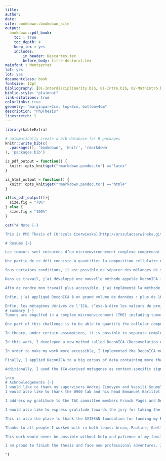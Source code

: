 ```yaml
---
title:
author: 
date: 
site: bookdown::bookdown_site
output: 
  bookdown::pdf_book: 
    toc : true
    toc_depth: 4
    keep_tex : yes
    includes:
        in_header: Descartes.tex
        before_body: titre-doctorat.tex
mainfont : Montserrat
lof: yes
lot: yes        
documentclass: book
fontsize: 12pt
bibliography: [01-Interdisciplinarity.bib, 01-Intro.bib, 02-MathIntro.bib, packages.bib, UCzcite.bib, lva.bib]
biblio-style: "plainnat"
link-citations: true
colorlinks: true
geometry: "marginpar=2cm, top=3cm, bottom=4cm"
description: "PhDThesis"
linestretch: 1
---
```


<!-- # Prerequisites -->

<!-- This is a _sample_ book written in **Markdown**. You can use anything that Pandoc's Markdown supports, e.g., a math equation $a^2 + b^2 = c^2$. -->

<!-- For now, you have to install the development versions of **bookdown** from Github: -->

<!-- ```{r eval=FALSE} -->
<!-- devtools::install_github("rstudio/bookdown") -->
<!-- ``` -->

<!-- Remember each Rmd file contains one and only one chapter, and a chapter is defined by the first-level heading `#`. -->

<!-- To compile this example to PDF, you need to install XeLaTeX. 

# ```{r echo=TRUE}
# knitr::opts_knit$get("rmarkdown.pandoc.to")
# ```

# ```{r GlobalOptions}
# options(knitr.duplicate.label = 'allow')
# ```
-->
```r
library(kableExtra)
```

```r
# automatically create a bib database for R packages
knitr::write_bib(c(
  .packages(), 'bookdown', 'knitr', 'rmarkdown'
), 'packages.bib')
```


```r
is_pdf_output = function() {
  knitr::opts_knit$get("rmarkdown.pandoc.to") =="latex"
}
```

```r
is_html_output = function() {
  knitr::opts_knit$get("rmarkdown.pandoc.to") =="html4"
}
```

```r
if(is_pdf_output()){
  size.fig = "70%"
} else {
  size.fig = "100%"
}


```

```r
cat("# Note {-}

This is PhD Thesis of [Urszula Czerwinska](http://urszulaczerwinska.github.io). See the website [urszulaczerwinska.github.io](http://urszulaczerwinska.github.io) to learn more about me professional projects.\n\n

# Resumé {-}

Les tumeurs sont entourées d’un microenvironnement complexe comprenant des cellules tumorales, des fibroblastes et une diversité de cellules immunitaires. Avec le développement actuel des immunothérapies, la compréhension de la composition du microenvironnement tumoral est d'une importance critique pour effectuer un pronostic sur la progression tumorale et sa réponse au traitement. Cependant, nous manquons d'approches quantitatives fiables et validées pour caractériser le microenvironnement tumoral, facilitant ainsi le choix de la meilleure thérapie.

Une partie de ce défi consiste à quantifier la composition cellulaire d'un échantillon tumoral (appelé problème de déconvolution dans ce contexte), en utilisant son profil omique de masse (le profil quantitatif global de certains types de molécules, tels que l'ARNm ou les marqueurs épigénétiques). La plupart des méthodes existantes utilisent des signatures prédéfinies de types cellulaires et ensuite extrapolent cette information à des nouveaux contextes. Cela peut introduire un biais dans la quantification de microenvironnement tumoral dans les situations où le contexte étudié est significativement différent de la référence.

Sous certaines conditions, il est possible de séparer des mélanges de signaux complexes, en utilisant des méthodes de séparation de sources et de réduction des dimensions, sans définitions de sources préexistantes. Si une telle approche (déconvolution non supervisée) peut être appliquée à des profils omiques de masse de tumeurs, cela permettrait d'éviter les biais contextuels mentionnés précédemment et fournirait un aperçu des signatures cellulaires spécifiques au contexte.

Dans ce travail, j’ai développé une nouvelle méthode appelée DeconICA (Déconvolution de données omiques de masse par l'analyse en composantes immunitaires), basée sur la méthodologie de séparation aveugle de source. DeconICA a pour but l'interprétation et la quantification des signaux biologiques, façonnant les profils omiques d'échantillons tumoraux ou de tissus normaux, en mettant l'accent sur les signaux liés au système immunitaire et la découverte de nouvelles signatures.

Afin de rendre mon travail plus accessible, j'ai implémenté la méthode DeconICA en tant que librairie R. En appliquant ce logiciel aux jeux de données de référence, j'ai démontré qu’il est possible de quantifier les cellules immunitaires avec une précision comparable aux méthodes de pointe publiées, sans définir a priori des gènes spécifiques au type cellulaire. DeconICA peut fonctionner avec des techniques de factorisation matricielle telles que l'analyse indépendante des composants (ICA) ou la factorisation matricielle non négative (NMF).

Enfin, j’ai appliqué DeconICA à un grand volume de données : plus de 100 jeux de données, contenant au total plus de 28 000 échantillons de 40 types de tumeurs, générés par différentes technologies et traités indépendamment. Cette analyse a démontré que les signaux immunitaires basés sur l'ICA sont reproductibles entre les différents jeux de données. D’autre part, nous avons montré que les trois principaux types de cellules immunitaires, à savoir les lymphocytes T, les lymphocytes B et les cellules myéloïdes, peuvent y être identifiés et quantifiés.

Enfin, les métagènes dérivés de l'ICA, c’est-à-dire les valeurs de projection associées à une source, ont été utilisés comme des signatures spécifiques permettant d’étudier les caractéristiques des cellules immunitaires dans différents types de tumeurs. L'analyse a révélé une grande diversité de phénotypes cellulaires identifiés ainsi que la plasticité des cellules immunitaires, qu’elle soit dépendante ou indépendante du type de tumeur. Ces résultats pourraient être utilisés pour identifier des cibles médicamenteuses ou des biomarqueurs pour l'immunothérapie du cancer.\n\n
# Summary {-}
Tumors are engulfed in a complex microenvironment (TME) including tumor cells, fibroblasts, and a diversity of immune cells. Currently, a new generation of cancer therapies based on modulation of the immune system response is in active clinical development with first promising results. Therefore, understanding the composition of TME in each tumor case is critically important to make a prognosis on the tumor progression and its response to treatment. However, we lack reliable and validated quantitative approaches to characterize the TME in order to facilitate the choice of the best existing therapy. 

One part of this challenge is to be able to quantify the cellular composition of a tumor sample (called deconvolution problem in this context), using its bulk omics profile (global quantitative profiling of certain types of molecules, such as mRNA or epigenetic markers). In recent years, there was a remarkable explosion in the number of methods approaching this problem in several different ways. Most of them use pre-defined molecular signatures of specific cell types and extrapolate this information to previously unseen contexts. This can bias the TME quantification in those situations where the context under study is significantly different from the reference.

In theory, under certain assumptions, it is possible to separate complex signal mixtures, using classical and advanced methods of source separation and dimension reduction, without pre-existing source definitions. If such an approach (unsupervised deconvolution) is feasible to apply for bulk omic profiles of tumor samples, then this would make it possible to avoid the above mentioned contextual biases and provide insights into the context-specific signatures of cell types.

In this work, I developed a new method called DeconICA (Deconvolution of bulk omics datasets through Immune Component Analysis), based on the blind source separation methodology. DeconICA has an aim to decipher and quantify the biological signals shaping omics profiles of tumor samples or normal tissues. A particular focus of my study was on the immune system-related signals and discovering new signatures of immune cell types. 

In order to make my work more accessible, I implemented the DeconICA method as an R package named “DeconICA”.  By applying this software to the standard benchmark datasets, I demonstrated that DeconICA is able to quantify immune cells with accuracy comparable to published state-of-the-art methods but without a priori defining a cell type-specific signature genes. The implementation can work with existing deconvolution methods based on matrix factorization techniques such as Independent Component Analysis (ICA) or Non-Negative Matrix Factorization (NMF).

Finally, I applied DeconICA to a big corpus of data containing more than 100 transcriptomic datasets composed of, in total, over 28000 samples of 40 tumor types generated by different technologies and processed independently. This analysis demonstrated that ICA-based immune signals are reproducible between datasets and three major immune cell types: T-cells, B-cells and Myeloid cells can be reliably identified and quantified. 

Additionally, I used the ICA-derived metagenes as context-specific signatures in order to study the characteristics of immune cells in different tumor types. The analysis revealed a large diversity and plasticity of immune cells dependent and independent on tumor type. Some conclusions of the study can be helpful in identification of new drug targets or biomarkers for immunotherapy of cancer.

\n\n
# Acknowledgements {-}
I would like to thank my supervisors Andrei Zinovyev and Vassili Soumelis for guiding this project and enabling me to interact with their teams and sharing the resources. 
I would also like to thank the U900 lab and his head Emmanuel Barillot to generously equip me with the professional environment, the place and the tools.

I address my gratitude to the TAC committee members Franck Pagès and Denis Thieffry for helping me organizing the jury and giving constructive comments along with my thesis, for being present, at least remotely despite severe weather conditions or travels. 

I would also like to express gratitude towards the jury for taking the time to assess this work.

This is also the place to thank the AVIESAN foundation for funding my Ph.D. scholarship and the Pharmacology Faculty of Paris Diderot and me and specifically Chantal Guihenneuc for giving me the opportunity to teach in parallel of my Ph.D. I would also thank a lot Center of Interdisciplinary Research for equipping me with skills through numerous courses and Bettencourt Foundation for financing part of the training and sponsoring travel expenses. Special thanks to FdV coordinators: Sofie Leon, David Manset, Elodie Kaslikowski and Maria Molina Calvita for their availability and dynamism. Also, I would express my gratitude for supporting my application for French nationality to François Taddei, director of the FdV Ph.D. school.

Thanks to all people I worked with in both teams: Arnau, Pauline, Gaelle, Paul, Cristobal, Luca, Laura, Laurence, Loredana, Jonas, Floriane, Maude, Philemon, Lilith, Paula, Michaly, Luis. To my FdV mates: Roberta, Juanma, Miza, Guillermo, and others.

This work would never be possible without help and patience of my family, my partner Arnaud and his family. Especially, I would like to thank Arnaud, who managed to be with me on the daily basis, spent the endless hours correcting my writing and speaking, discussion about code and good practices, made available a computer server at home, painted furniture, offered me a roof and internet connection at low price,  was making me laugh when I was coming home tired, angry or unmotivated, and just for being him adorable self. This thesis is dedicated to his father in whose case the available health-care solutions were not enough. 

I am proud to finish the thesis and face new professional adventures. I learned a lot about myself during this three years. Thank very much everyone whom I crossed on this path. I hope to meet you again one day.

")


```


